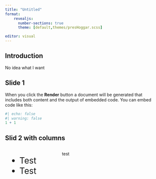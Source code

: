 ```yaml
---
title: "Untitled"
format:
    revealjs:
      number-sections: true
      theme: [default,themes/presHoggar.scss]

editor: visual
---
```


## Introduction

No idea what I want

## Slide 1

When you click the **Render** button a document will be generated that includes both content and the output of embedded code. You can embed code like this:

```r
#| echo: false
#| warning: false
1 + 1
```

## Slid 2 with columns

::: columns
::: {.column width="50%" style="font-size: 28px;"}
-   Test
-   Test
:::

::: {.column width="50%"}
test
:::
:::
